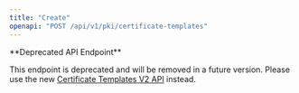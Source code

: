 ```yaml
---
title: "Create"
openapi: "POST /api/v1/pki/certificate-templates"
---
```


<Warning>
**Deprecated API Endpoint**

This endpoint is deprecated and will be removed in a future version. Please use the new [Certificate Templates V2 API](/api-reference/endpoints/certificate-templates-v2) instead.
</Warning>
